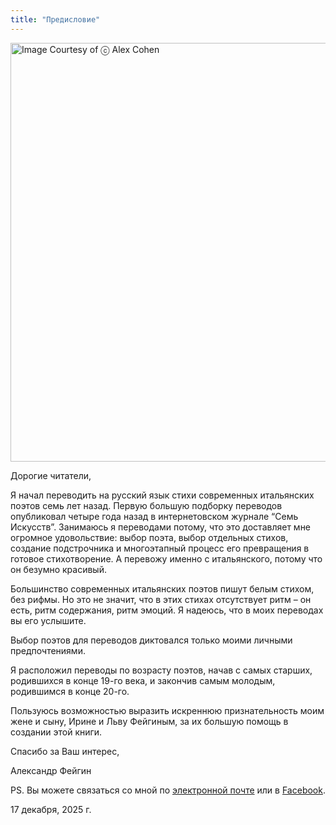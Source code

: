 ```yaml
---
title: "Предисловие"
---
```


[![Image Courtesy of ⓒ Alex Cohen](images/Gravity-7.jpg){fig-alt="\"Gravity\"" fig-align="left" width="670"}](https://www.alexcohenart.com/recent/n76sjhh4xo3cupa48cxpmm0g3hvcto)

Дорогие читатели,

Я начал переводить на русский язык стихи современных итальянских поэтов семь лет назад. Первую большую подборку переводов опубликовал четыре года назад в интернетовском журнале "Семь Искусств". Занимаюсь я переводами потому, что это доставляет мне огромное удовольствие: выбор поэта, выбор отдельных стихов, создание подстрочника и многоэтапный процесс его превращения в готовое стихотворение. А перевожу именно с итальянского, потому что он безумно красивый.

Большинство современных итальянских поэтов пишут белым стихом, без рифмы. Но это не значит, что в этих стихах отсутствует ритм – он есть, ритм содержания, ритм эмоций. Я надеюсь, что в моих переводах вы его услышите.

Выбор поэтов для переводов диктовался только моими личными предпочтениями.

Я расположил переводы по возрасту поэтов, начав с самых старших, родившихся в конце 19-го века, и закончив самым молодым, родившимся в конце 20-го.

Пользуюсь возможностью выразить искреннюю признательность моим жене и сыну, Ирине и Льву Фейгиным, за их большую помощь в создании этой книги.

Спасибо за Ваш интерес,

Александр Фейгин

PS. Вы можете связаться со мной по [электронной почте](mailto:feiginy@aol.com) или в [Facebook](https://www.facebook.com/alexander.feigin.1).

17 декабря, 2025 г.
